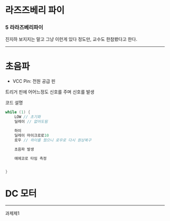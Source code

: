 # 라즈즈베리 파이
### 5 라라즈베리파이
진지하 보지지는 말고 그냥 이런게 있다 정도만, 교수도 한참봤다고 한다.

***

# 초음파
* VCC Pin: 전원 공급 핀

트리거 핀에 어어느정도 신호를 주며 신호를 발생

코드 설명

```c
while (1) {
    LOW // 초기화
    딜레이 // 없어도됨

    하이
    딜레이 마이크로로10
    로우 // 하이를 줬으니 로우로 다시 원상복구

    초음파 발생

    에에코로 타임 측정


}
```


# DC 모터


***

과제제1



